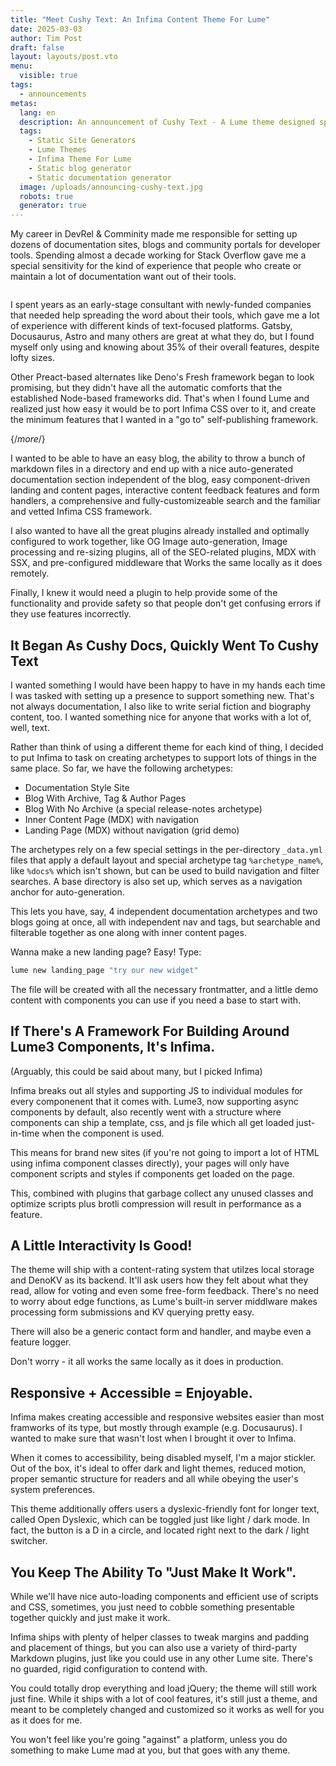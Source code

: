```yaml
---
title: "Meet Cushy Text: An Infima Content Theme For Lume"
date: 2025-03-03
author: Tim Post
draft: false
layout: layouts/post.vto
menu:
  visible: true
tags:
  - announcements
metas:
  lang: en
  description: An announcement of Cushy Text - A Lume theme designed specifically to suit the needs of content-rich websites.
  tags:
    - Static Site Generators
    - Lume Themes
    - Infima Theme For Lume
    - Static blog generator
    - Static documentation generator
  image: /uploads/announcing-cushy-text.jpg
  robots: true
  generator: true
---
```


My career in DevRel & Comminity made me responsible for setting up dozens of documentation
sites, blogs and community portals for developer tools. Spending almost a decade working 
for Stack Overflow gave me a special sensitivity for the kind of experience that people who
create or maintain a lot of documentation want out of their tools.

<img class="blog_image" src="/uploads/announcing-cushy-text.jpg" alt="" title="" />

I spent years as an early-stage consultant with newly-funded companies that needed help
spreading the word about their tools, which gave me a lot of experience with different kinds
of text-focused platforms. Gatsby, Docusaurus, Astro and many others are great at what they
do, but I found myself only using and knowing about 35% of their overall features, despite 
lofty sizes.

Other Preact-based alternates like Deno's Fresh framework began to look promising, but they
didn't have all the automatic comforts that the established Node-based frameworks did. That's
when I found Lume and realized just how easy it would be to port Infima CSS over to it, and 
create the minimum features that I wanted in a "go to" self-publishing framework.

{/*more*/}

I wanted to be able to have an easy blog, the ability to throw a bunch of markdown files
in a directory and end up with a nice auto-generated documentation section independent 
of the blog, easy component-driven landing and content pages, interactive content feedback
features and form handlers, a comprehensive and fully-customizeable search and the familiar
and vetted Infima CSS framework.

I also wanted to have all the great plugins already installed and optimally configured to 
work together, like OG Image auto-generation, Image processing and re-sizing plugins,
all of the SEO-related plugins, MDX with SSX, and pre-configured middleware that Works
the same locally as it does remotely.

Finally, I knew it would need a plugin to help provide some of the functionality and 
provide safety so that people don't get confusing errors if they use features incorrectly.

## It Began As Cushy Docs, Quickly Went To Cushy Text

I wanted something I would have been happy to have in my hands each time I was tasked with 
setting up a presence to support something new. That's not always documentation, I also like
to write serial fiction and biography content, too. I wanted something nice for anyone that 
works with a lot of, well, text.

Rather than think of using a different theme for each kind of thing, I decided to put Infima
to task on creating archetypes to support lots of things in the same place. So far, we have
the following archetypes:

 - Documentation Style Site
 - Blog With Archive, Tag & Author Pages
 - Blog With No Archive (a special release-notes archetype)
 - Inner Content Page (MDX) with navigation
 - Landing Page (MDX) without navigation (grid demo)

The archetypes rely on a few special settings in the per-directory `_data.yml` files that
apply a default layout and special archetype tag `%archetype_name%`, like `%docs%` which 
isn't shown, but can be used to build navigation and filter searches. A base directory is
also set up, which serves as a navigation anchor for auto-generation.

This lets you have, say, 4 independent documentation archetypes and two blogs going at once, 
all with independent nav and tags, but searchable and filterable together as one along with
inner content pages.

Wanna make a new landing page? Easy! Type:

```bash
lume new landing_page "try our new widget"
```

The file will be created with all the necessary frontmatter, and a little demo content with 
components you can use if you need a base to start with.

## If There's A Framework For Building Around Lume3 Components, It's Infima.

(Arguably, this could be said about many, but I picked Infima)

Infima breaks out all styles and supporting JS to individual modules for every componenent
that it comes with. Lume3, now supporting async components by default, also recently went 
with a structure where components can ship a template, css, and js file which all get loaded
just-in-time when the component is used.

This means for brand new sites (if you're not going to import a lot of HTML using infima 
component classes directly), your pages will only have component scripts and styles if 
components get loaded on the page.

This, combined with plugins that garbage collect any unused classes and optimize scripts
plus brotli compression will result in performance as a feature.

## A Little Interactivity Is Good!

The theme will ship with a content-rating system that utilzes local storage and DenoKV as
its backend. It'll ask users how they felt about what they read, allow for voting and even
some free-form feedback. There's no need to worry about edge functions, as Lume's built-in
server middlware makes processing form submissions and KV querying pretty easy. 

There will also be a generic contact form and handler, and maybe even a feature logger.

Don't worry - it all works the same locally as it does in production. 

## Responsive + Accessible = Enjoyable.

Infima makes creating accessible and responsive websites easier than most framworks of its 
type, but mostly through example (e.g. Docusaurus). I wanted to make sure that wasn't lost 
when I brought it over to Infima. 

When it comes to accessibility, being disabled myself, I'm a major stickler. Out of the box, 
it's ideal to offer dark and light themes, reduced motion, proper semantic structure for readers
and all while obeying the user's system preferences.

This theme additionally offers users a dyslexic-friendly font for longer text, called Open Dyslexic,
which can be toggled just like light / dark mode. In fact, the button is a D in a circle, and located
right next to the dark / light switcher.

## You Keep The Ability To "Just Make It Work".

While we'll have nice auto-loading components and efficient use of scripts and CSS, sometimes,
you just need to cobble something presentable together quickly and just make it work.

Infima ships with plenty of helper classes to tweak margins and padding and placement of things,
but you can also use a variety of third-party Markdown plugins, just like you could use in any 
other Lume site. There's no guarded, rigid configuration to contend with. 

You could totally drop everything and load jQuery; the theme will still work just fine. While
it ships with a lot of cool features, it's still just a theme, and meant to be completely 
changed and customized so it works as well for you as it does for me. 

You won't feel like you're going "against" a platform, unless you do something to make Lume 
mad at you, but that goes with any theme.